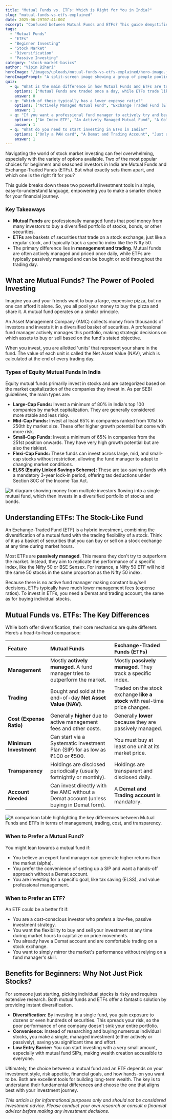 ```yaml
---
title: "Mutual Funds vs. ETFs: Which is Right for You in India?"
slug: "mutual-funds-vs-etfs-explained"
date: 2025-06-29T07:41:00Z
excerpt: "Confused between Mutual Funds and ETFs? This guide demystifies the key differences, helping you choose the right investment for your financial goals in India."
tags:
  - "Mutual Funds"
  - "ETFs"
  - "Beginner Investing"
  - "Stock Market"
  - "Diversification"
  - "Passive Investing"
category: "stock-market-basics"
author: "Vipin Bihari"
heroImage: "/images/uploads/mutual-funds-vs-etfs-explained/hero-image.jpg"
heroImagePrompt: "A split-screen image showing a group of people pooling money on one side (representing mutual funds) and a stock market ticker on the other (representing ETFs), with a clear 'VS' in the middle."
quiz:
  - q: "What is the main difference in how Mutual Funds and ETFs are traded?"
    options: ["Mutual Funds are traded once a day, while ETFs trade like stocks throughout the day.", "ETFs are traded only at the end of the day.", "There is no difference in their trading."]
    answer: 0
  - q: "Which of these typically has a lower expense ratio?"
    options: ["Actively Managed Mutual Fund", "Exchange Traded Fund (ETF)", "Both have similar costs"]
    answer: 1
  - q: "If you want a professional fund manager to actively try and beat the market, which would you choose?"
    options: ["An Index ETF", "An Actively Managed Mutual Fund", "A Gold ETF"]
    answer: 1
  - q: "What do you need to start investing in ETFs in India?"
    options: ["Only a PAN card", "A Demat and Trading Account", "Just a bank account"]
    answer: 1
---
```


Navigating the world of stock market investing can feel overwhelming, especially with the variety of options available. Two of the most popular choices for beginners and seasoned investors in India are Mutual Funds and Exchange-Traded Funds (ETFs). But what exactly sets them apart, and which one is the right fit for you?

This guide breaks down these two powerful investment tools in simple, easy-to-understand language, empowering you to make a smarter choice for your financial journey.

### Key Takeaways
*   **Mutual Funds** are professionally managed funds that pool money from many investors to buy a diversified portfolio of stocks, bonds, or other securities.
*   **ETFs** are baskets of securities that trade on a stock exchange, just like a regular stock, and typically track a specific index like the Nifty 50.
*   The primary difference lies in **management and trading**. Mutual funds are often actively managed and priced once daily, while ETFs are typically passively managed and can be bought or sold throughout the trading day.

## What are Mutual Funds? The Power of Pooled Investing

Imagine you and your friends want to buy a large, expensive pizza, but no one can afford it alone. So, you all pool your money to buy the pizza and share it. A mutual fund operates on a similar principle.

An Asset Management Company (AMC) collects money from thousands of investors and invests it in a diversified basket of securities. A professional fund manager actively manages this portfolio, making strategic decisions on which assets to buy or sell based on the fund's stated objective.

When you invest, you are allotted 'units' that represent your share in the fund. The value of each unit is called the Net Asset Value (NAV), which is calculated at the end of every trading day.

### Types of Equity Mutual Funds in India

Equity mutual funds primarily invest in stocks and are categorized based on the market capitalization of the companies they invest in. As per SEBI guidelines, the main types are:

*   **Large-Cap Funds:** Invest a minimum of 80% in India's top 100 companies by market capitalization. They are generally considered more stable and less risky.
*   **Mid-Cap Funds:** Invest at least 65% in companies ranked from 101st to 250th by market size. These offer higher growth potential but come with more risk.
*   **Small-Cap Funds:** Invest a minimum of 65% in companies from the 251st position onwards. They have very high growth potential but are also the riskiest.
*   **Flexi-Cap Funds:** These funds can invest across large, mid, and small-cap stocks without restriction, allowing the fund manager to adapt to changing market conditions.
*   **ELSS (Equity Linked Savings Scheme):** These are tax-saving funds with a mandatory 3-year lock-in period, offering tax deductions under Section 80C of the Income Tax Act.

![A diagram showing money from multiple investors flowing into a single mutual fund, which then invests in a diversified portfolio of stocks and bonds.](/images/uploads/mutual-funds-vs-etfs-explained/mutual-fund-concept.png)

## Understanding ETFs: The Stock-Like Fund

An Exchange-Traded Fund (ETF) is a hybrid investment, combining the diversification of a mutual fund with the trading flexibility of a stock. Think of it as a basket of securities that you can buy or sell on a stock exchange at any time during market hours.

Most ETFs are **passively managed**. This means they don't try to outperform the market. Instead, they aim to replicate the performance of a specific index, like the Nifty 50 or BSE Sensex. For instance, a Nifty 50 ETF will hold the same 50 stocks in the same proportion as the Nifty 50 index.

Because there is no active fund manager making constant buy/sell decisions, ETFs typically have much lower management fees (expense ratios). To invest in ETFs, you need a Demat and trading account, the same as for buying individual stocks.

## Mutual Funds vs. ETFs: The Key Differences

While both offer diversification, their core mechanics are quite different. Here’s a head-to-head comparison:

| Feature | Mutual Funds | Exchange-Traded Funds (ETFs) |
| :--- | :--- | :--- |
| **Management** | Mostly **actively managed**. A fund manager tries to outperform the market. | Mostly **passively managed**. They track a specific index. |
| **Trading** | Bought and sold at the end-of-day **Net Asset Value (NAV)**. | Traded on the stock exchange **like a stock** with real-time price changes. |
| **Cost (Expense Ratio)** | Generally **higher** due to active management fees and other costs. | Generally **lower** because they are passively managed. |
| **Minimum Investment** | Can start via a Systematic Investment Plan (SIP) for as low as ₹100 or ₹500. | You must buy at least one unit at its market price. |
| **Transparency** | Holdings are disclosed periodically (usually fortnightly or monthly). | Holdings are transparent and disclosed daily. |
| **Account Needed** | Can invest directly with the AMC without a Demat account (unless buying in Demat form). | A **Demat and Trading account** is mandatory. |

![A comparison table highlighting the key differences between Mutual Funds and ETFs in terms of management, trading, cost, and transparency.](/images/uploads/mutual-funds-vs-etfs-explained/mf-vs-etf-comparison.png)

### When to Prefer a Mutual Fund?
You might lean towards a mutual fund if:
*   You believe an expert fund manager can generate higher returns than the market (alpha).
*   You prefer the convenience of setting up a SIP and want a hands-off approach without a Demat account.
*   You are investing for a specific goal, like tax saving (ELSS), and value professional management.

### When to Prefer an ETF?
An ETF could be a better fit if:
*   You are a cost-conscious investor who prefers a low-fee, passive investment strategy.
*   You want the flexibility to buy and sell your investment at any time during market hours to capitalize on price movements.
*   You already have a Demat account and are comfortable trading on a stock exchange.
*   You want to simply mirror the market's performance without relying on a fund manager's skill.

## Benefits for Beginners: Why Not Just Pick Stocks?

For someone just starting, picking individual stocks is risky and requires extensive research. Both mutual funds and ETFs offer a fantastic solution by providing instant diversification.

*   **Diversification:** By investing in a single fund, you gain exposure to dozens or even hundreds of securities. This spreads your risk, so the poor performance of one company doesn't sink your entire portfolio.
*   **Convenience:** Instead of researching and buying numerous individual stocks, you make a single, managed investment (either actively or passively), saving you significant time and effort.
*   **Low Entry Barrier:** You can start investing with a very small amount, especially with mutual fund SIPs, making wealth creation accessible to everyone.

Ultimately, the choice between a mutual fund and an ETF depends on your investment style, risk appetite, financial goals, and how hands-on you want to be. Both are excellent tools for building long-term wealth. The key is to understand their fundamental differences and choose the one that aligns best with your investment journey.

*This article is for informational purposes only and should not be considered investment advice. Please conduct your own research or consult a financial advisor before making any investment decisions.*